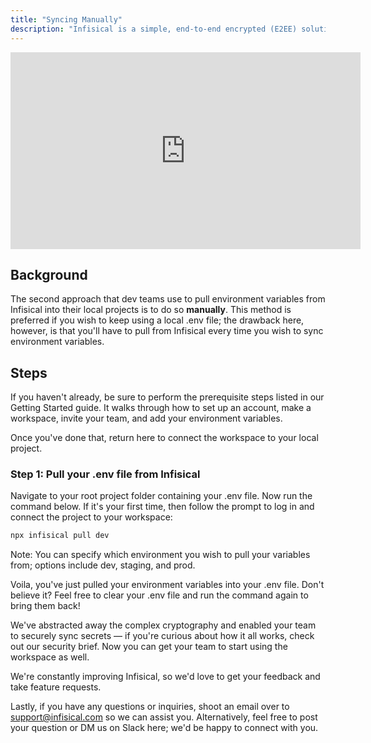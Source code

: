 ```yaml
---
title: "Syncing Manually"
description: "Infisical is a simple, end-to-end encrypted (E2EE) solution that enables teams to sync and manage their .env files in seconds."
---
```


<iframe
  class="w-full"
  width="560"
  height="315"
  src="https://www.youtube.com/embed/DVa63Q8D2BI"
  title="YouTube video player"
  frameborder="0"
  allow="accelerometer; autoplay; clipboard-write; encrypted-media; gyroscope; picture-in-picture"
  allowfullscreen
></iframe>

## Background

The second approach that dev teams use to pull environment variables from Infisical into their local projects is to do so **manually**. This method is preferred if you wish to keep using a local .env file; the drawback here, however, is that you'll have to pull from Infisical every time you wish to sync environment variables.

## Steps

If you haven't already, be sure to perform the prerequisite steps listed in our Getting Started guide. It walks through how to set up an account, make a workspace, invite your team, and add your environment variables.

Once you've done that, return here to connect the workspace to your local project.

### Step 1: Pull your .env file from Infisical

Navigate to your root project folder containing your .env file. Now run the command below. If it's your first time, then follow the prompt to log in and connect the project to your workspace:

```bash
npx infisical pull dev
```

Note: You can specify which environment you wish to pull your variables from; options include dev, staging, and prod.

Voila, you've just pulled your environment variables into your .env file. Don't believe it? Feel free to clear your .env file and run the command again to bring them back!

We've abstracted away the complex cryptography and enabled your team to securely sync secrets — if you're curious about how it all works, check out our security brief. Now you can get your team to start using the workspace as well.

We're constantly improving Infisical, so we'd love to get your feedback and take feature requests.

Lastly, if you have any questions or inquiries, shoot an email over to [support@infisical.com](mailto:support@infisical.com) so we can assist you. Alternatively, feel free to post your question or DM us on Slack here; we'd be happy to connect with you.
